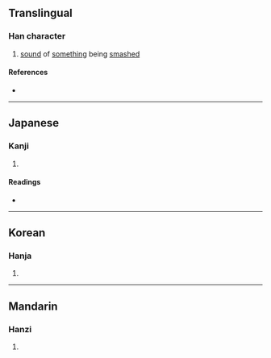 {{character info/new}}
==Translingual==

===Han character===
{{Han char|rn=18|rad=刀|as=09|sn=11|four=|canj=QRLN|ids=⿰砉刂}}

# [[sound]] of [[something]] being [[smash]]ed

====References====
* {{Han ref|kx=0142.020|dkj=02078|dj=0321.180|hdz=10348.090|uh=5268|ud=21096}}

----

==Japanese==

===Kanji===
{{ja-kanji|grade=|rs=刀09}}

# {{rfdef|ja|sort=刀09}}

====Readings====
* {{ja-readings|on=[[かく]] (kaku), [[きゃく]] (kyaku)|kun=}}

----

==Korean==

===Hanja===
{{ko-hanja|hangeul=괵|rv=goek|mr=koek}}

# {{rfdef|ko|sort=刀09}}

----

==Mandarin==

===Hanzi===
{{cmn-hanzi|pin=[[huò]] ([[huo4]])|wg=huo<sup>4</sup>}}

# {{rfdef|cmn|sort=刀09}}